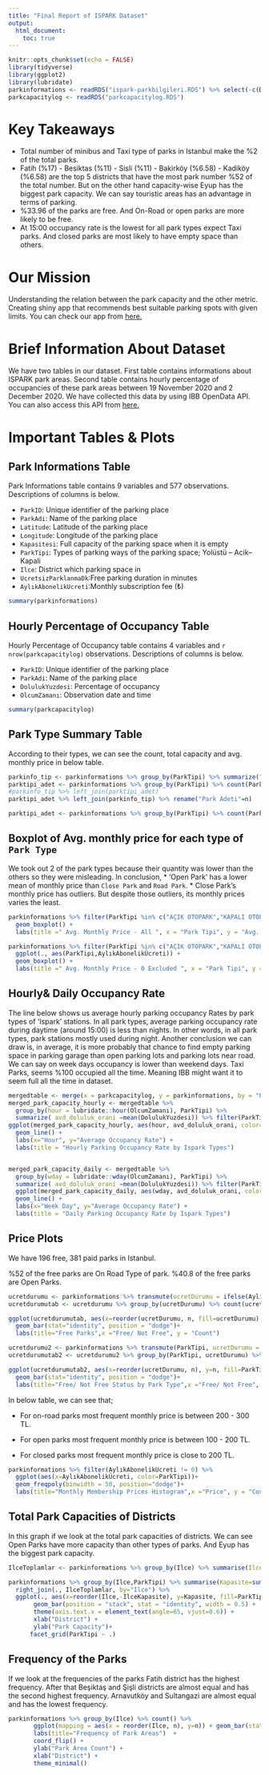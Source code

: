```yaml
---
title: "Final Report of ISPARK Dataset"
output:
  html_document: 
    toc: true
---
```


```r
knitr::opts_chunk$set(echo = FALSE)
library(tidyverse)
library(ggplot2)
library(lubridate)
parkinformations <- readRDS("ispark-parkbilgileri.RDS") %>% select(-c(Distance,BosKapasite))
parkcapacitylog <- readRDS("parkcapacitylog.RDS")
```

# Key Takeaways

* Total number of minibus and Taxi type of parks in Istanbul make the %2 of the total parks.
* Fatih (%17) - Besiktas (%11) - Sisli (%11) - Bakirköy (%6.58) - Kadiköy (%6.58) are the top 5 districts that have the most park number %52 of the total number. But on the other hand capacity-wise Eyup has the biggest park capacity. We can say touristic areas has an advantage in terms of parking.
* %33.96 of the parks are free. And On-Road or open parks are more likely to be free.
* At 15:00 occupancy rate is the lowest for all park types expect Taxi parks. And closed parks are most likely to have empty space than others.

# Our Mission

Understanding the relation between the park capacity and the other metric. Creating shiny app that recommends best suitable parking spots with given limits. You can check our app from [here.](https://alihan.shinyapps.io/ISPARK-Shiny/)

# Brief Information About Dataset

We have two tables in our dataset. First table contains informations about ISPARK park areas. Second table contains hourly percentage of occupancies of these park areas between 19 November 2020 and 2 December 2020. We have collected this data by using IBB OpenData API. You can also access this API from [here.](https://api.ibb.gov.tr/ispark/Park)

# Important Tables & Plots

## Park Informations Table

Park Informations table contains 9 variables and 577 observations. Descriptions of columns is below.

* `ParkID`: Unique identifier of the parking place
* `ParkAdi`: Name of the parking place
* `Latitude`: Latitude of the parking place
* `Longitude`: Longitude of the parking place
* `Kapasitesi`: Full capacity of the parking space when it is empty
* `ParkTipi`: Types of parking ways of the parking space; Yolüstü – Acik-- Kapali
* `Ilce`: District which parking space in
* `UcretsizParklanmaDk`:Free parking duration in minutes
* `AylıkAbonelikUcreti`:Monthly subscription fee (₺)

```r
summary(parkinformations)
```



## Hourly Percentage of Occupancy Table

Hourly Percentage of Occupancy table contains 4 variables and `r nrow(parkcapacitylog)` observations. Descriptions of columns is below.

* `ParkID`: Unique identifier of the parking place
* `ParkAdi`: Name of the parking place
* `DolulukYuzdesi`: Percentage of occupancy
* `OlcumZamanı`: Observation date and time


```r
summary(parkcapacitylog)
```


## Park Type Summary Table

According to their types, we can see the count, total capacity and avg. monthly price in below table.

```r
parkinfo_tip <- parkinformations %>% group_by(ParkTipi) %>% summarize("Toplam Kapasite"=sum(Kapasitesi), "Ortalama Kapatise"=mean(Kapasitesi), "Ortalama Ücretsiz Park Süresi" = mean(UcretsizParklanmaDk), "Ortalama Aylık Ücret" = mean(AylıkAbonelikÜcreti))
parktipi_adet <- parkinformations %>% group_by(ParkTipi) %>% count(ParkTipi, sort = TRUE)
#parkinfo_tip %>% left_join(parktipi_adet) 
parktipi_adet %>% left_join(parkinfo_tip) %>% rename("Park Adeti"=n) 
```


```r
parktipi_adet <- parkinformations %>% group_by(ParkTipi) %>% count(ParkTipi, sort = TRUE)

```

## Boxplot of Avg. monthly price for each type of `Park Type`

We took out  2 of the park types because their quantity was lower than the others so they were misleading.
In conclusion,
* 'Open Park' has a lower mean of monthly price than `Close Park` and `Road Park`. 
* Close Park's monthly price has outliers. But despite those outliers, its monthly prices varies the least.

```r
parkinformations %>% filter(ParkTipi %in% c("AÇIK OTOPARK","KAPALI OTOPARK","YOL ÜSTÜ")) %>% ggplot(., aes(ParkTipi,AylıkAbonelikÜcreti)) +
  geom_boxplot() +
  labs(title =" Avg. Monthly Price - All ", x = "Park Tipi", y = "Avg. Price") 

parkinformations %>% filter(ParkTipi %in% c("AÇIK OTOPARK","KAPALI OTOPARK","YOL ÜSTÜ")) %>% filter(AylıkAbonelikÜcreti != 0) %>%
  ggplot(., aes(ParkTipi,AylıkAbonelikÜcreti)) +
  geom_boxplot() +
  labs(title =" Avg. Monthly Price - 0 Excluded ", x = "Park Tipi", y = "Avg. Price") 
```

## Hourly& Daily Occupancy Rate

The line below shows us average hourly parking occupancy Rates by park types of ‘Ispark’ stations. In all park types, average parking occupancy rate during daytime (around 15:00) is less than nights. In other words, in all park types, park stations mostly used during night. 
Another conclusion we can draw is, in average, it is more probably that chance to find empty parking space in parking garage than open parking lots and parking lots near road.
We can say on week days occupancy is lower than weekend days.
Taxi Parks, seems %100 occupied all the time. Meaning IBB might want it to seem full all the time in dataset.


```r
mergedtable <- merge(x = parkcapacitylog, y = parkinformations, by = "ParkID", all.x = TRUE)
merged_park_capacity_hourly <- mergedtable %>%
  group_by(hour = lubridate::hour(OlcumZamanı), ParkTipi) %>%
  summarize( avd_doluluk_orani =mean(DolulukYuzdesi)) %>% filter(ParkTipi != "NA")
ggplot(merged_park_capacity_hourly, aes(hour, avd_doluluk_orani, color=ParkTipi)) +
  geom_line() +
  labs(x="Hour", y="Average Occupancy Rate") +
  labs(title = "Hourly Parking Occupancy Rate by Ispark Types")


merged_park_capacity_daily <- mergedtable %>% 
  group_by(wday = lubridate::wday(OlcumZamanı), ParkTipi) %>%
  summarize( avd_doluluk_orani =mean(DolulukYuzdesi)) %>% filter(ParkTipi != "NA")
  ggplot(merged_park_capacity_daily, aes(wday, avd_doluluk_orani, color=ParkTipi)) +
  geom_line() +
  labs(x="Week Day", y="Average Occupancy Rate") +
  labs(title = "Daily Parking Occupancy Rate by Ispark Types")


```


## Price Plots

We have 196 free, 381 paid parks in Istanbul.

%52 of the free parks are On Road Type of park. %40.8 of the free parks are Open Parks.

```r
ucretdurumu <- parkinformations %>% transmute(ucretDurumu = ifelse(AylıkAbonelikÜcreti == 0,"Free","Not Free"))
ucretdurumutab <- ucretdurumu %>% group_by(ucretDurumu) %>% count(ucretDurumu)

ggplot(ucretdurumutab, aes(x=reorder(ucretDurumu, n, fill=ucretDurumu), y=n))+
  geom_bar(stat="identity", position = "dodge")+
  labs(title="Free Parks",x ="Free/ Not Free", y = "Count")

ucretdurumu2 <- parkinformations %>% transmute(ParkTipi, ucretDurumu = ifelse(AylıkAbonelikÜcreti == 0,"Free","Not Free"))
ucretdurumutab2 <- ucretdurumu2 %>% group_by(ParkTipi, ucretDurumu) %>% count(ucretDurumu)

ggplot(ucretdurumutab2, aes(x=reorder(ucretDurumu, n), y=n, fill=ParkTipi))+
  geom_bar(stat="identity", position = "dodge")+
  labs(title="Free/ Not Free Status by Park Type",x ="Free/ Not Free", y = "Count")

```


In below table, we can see that;

* For on-road parks most frequent monthly price is between 200 - 300 TL.

* For open parks most frequent monthly price is between 100 - 200 TL.

* For closed parks most frequent monthly price is close to 200 TL.


```r
parkinformations %>% filter(AylıkAbonelikÜcreti != 0) %>%
  ggplot(aes(x=AylıkAbonelikÜcreti, color=ParkTipi))+
  geom_freqpoly(binwidth = 50, position="dodge")+
  labs(title="Monthly Membership Prices Histogram",x ="Price", y = "Count")
```

## Total Park Capacities of Districts 

In this graph if we look at the total park capacities of districts. We can see Open Parks have more capacity than other types of parks. And Eyup has the biggest park capacity.

```r
IlceToplamlar <- parkinformations %>% group_by(Ilce) %>% summarise(IlceKapasite=sum(Kapasitesi))

parkinformations %>% group_by(Ilce,ParkTipi) %>% summarise(Kapasite=sum(Kapasitesi)) %>% 
  right_join(., IlceToplamlar, by="Ilce") %>% 
  ggplot(., aes(x=reorder(Ilce,-IlceKapasite), y=Kapasite, fill=ParkTipi)) +
       geom_bar(position = "stack", stat = "identity", width = 0.5) +
       theme(axis.text.x = element_text(angle=65, vjust=0.6)) +
       xlab("District") +
       ylab("Park Capacity")+
      facet_grid(ParkTipi ~ .)

```

## Frequency of the Parks

If we look at the frequencies of the parks Fatih district has the highest frequency. After that Beşiktaş and Şişli districts are almost equal and has the second highest frequency. Arnavutköy and Sultangazi are almost equal and has the lowest frequency.

```r
parkinformations %>% group_by(Ilce) %>% count() %>% 
       ggplot(mapping = aes(x = reorder(Ilce, n), y=n)) + geom_bar(stat = "identity", fill="green") +
       labs(title="Frequency of Park Areas")  +
       coord_flip() + 
       ylab("Park Area Count") +
       xlab("District") +
       theme_minimal()

```



